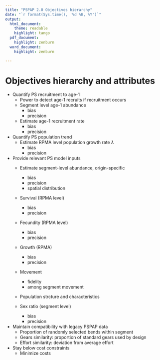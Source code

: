 ```yaml
---
title: "PSPAP 2.0 Objectives hierarchy"
date: "`r format(Sys.time(), '%d %B, %Y')`"
output:  
  html_document:
    theme: readable
    highlight: tango
  pdf_document:
    highlight: zenburn
  word_document:
    highlight: zenburn

---
```


<!--
rmarkdown::render("objectives-hiearachy.Rmd",
    output_format="word_document",
    output_dir="./drafts")# build page
-->



# Objectives hierarchy and attributes

* Quantify PS recruitment to age-1
    * Power to detect age-1 recruits if recruitment occurs
    * Segment level age-1 abundance
        * bias
        * precision
    * Estimate age-1 recruitment rate
        * bias
        * precision
* Quantify PS population trend
    * Estimate RPMA level population growth rate $\lambda$
        * bias
        * precision
* Provide relevant PS model inputs
    * Estimate segment-level abundance, origin-specific 
        * bias
        * precision
        * spatial distribution
    * Survival (RPMA level)
        * bias
        * precision
    * Fecundity (RPMA level)
        * bias
        * precision
    * Growth (RPMA)
        * bias 
        * precision
    * Movement
        * fidelity
        * among segment movement
    * Population strcture and characteristics
        
    * Sex ratio (segment level)
        * bias
        * precision
* Maintain compatibility with legacy PSPAP data
    * Proportion of randomly selected bends within segment
    * Gears similarity: proportion of standard gears used by design
    * Effort similarity: deviation from average effort
* Stay below cost constraints
    * Minimize costs
  
  
  
